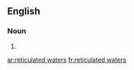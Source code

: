 ==English==

===Noun===
{{head|en|plural|head=[[reticulated]] [[waters]]}}

# {{plural of|reticulated water|lang=en}}

[[ar:reticulated waters]]
[[fr:reticulated waters]]